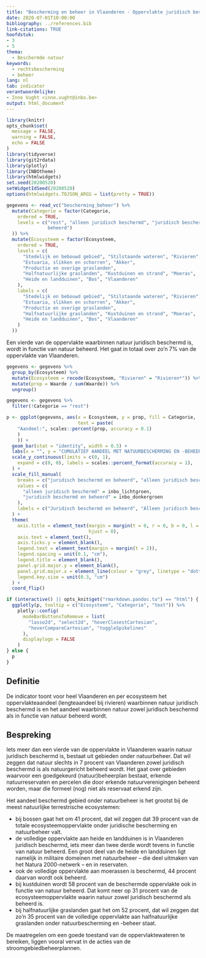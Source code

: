 ```yaml
---
title: "Bescherming en beheer in Vlaanderen - Oppervlakte juridisch beschermd en natuurgericht beheerd"
date: 2020-07-01T10:00:00
bibliography: ../references.bib
link-citations: TRUE
hoofdstuk:
- 3
- 5
thema:
  - Beschermde natuur
keywords:
  - rechtsbescherming
  - beheer
lang: nl
tab: indicator
verantwoordelijke:
- Inne Vught <inne.vught@inbo.be>
output: html_document
---
```


```r
library(knitr)
opts_chunk$set(
  message = FALSE,
  warning = FALSE,
  echo = FALSE
)
library(tidyverse)
library(git2rdata)
library(plotly)
library(INBOtheme)
library(htmlwidgets)
set.seed(20200520)
setWidgetIdSeed(20200520)
options(htmlwidgets.TOJSON_ARGS = list(pretty = TRUE))
```

```r
gegevens <- read_vc("bescherming_beheer") %>%
  mutate(Categorie = factor(Categorie,
    ordered = TRUE,
    levels = c("rest", "alleen juridisch beschermd", "juridisch beschermd en
               beheerd")
  )) %>%
  mutate(Ecosysteem = factor(Ecosysteem,
    ordered = TRUE,
    levels = c(
      "Stedelijk en bebouwd gebied", "Stilstaande wateren", "Rivieren",
      "Estuaria, slikken en schorren", "Akker",
      "Productie en overige graslanden",
      "Halfnatuurlijke graslanden", "Kustduinen en strand", "Moeras",
      "Heide en landduinen", "Bos", "Vlaanderen"
    ),
    labels = c(
      "Stedelijk en bebouwd gebied", "Stilstaande wateren", "Rivieren",
      "Estuaria, slikken en schorren", "Akker",
      "Productie en overige graslanden",
      "Halfnatuurlijke graslanden", "Kustduinen en strand", "Moeras",
      "Heide en landduinen", "Bos", "Vlaanderen"
    )
  ))
```

Een vierde van de oppervlakte waarbinnen natuur juridisch beschermd is, wordt in functie van natuur beheerd.
Het gaat in totaal over zo’n 7% van de oppervlakte van Vlaanderen.

```r
gegevens <- gegevens %>%
  group_by(Ecosysteem) %>%
  mutate(Ecosysteem = recode(Ecosysteem, "Rivieren" = "Rivieren*")) %>%
  mutate(prop = Waarde / sum(Waarde)) %>%
  ungroup()

gegevens <- gegevens %>%
  filter(!Categorie == "rest")

p <- ggplot(gegevens, aes(x = Ecosysteem, y = prop, fill = Categorie,
                          text = paste(
    "Aandeel:", scales::percent(prop, accuracy = 0.1)
    )
    )) +
  geom_bar(stat = "identity", width = 0.5) +
  labs(x = "", y = "CUMULATIEF AANDEEL MET NATUURBESCHERMING EN -BEHEER (%)") +
  scale_y_continuous(limits = c(0, 1),
    expand = c(0, 0), labels = scales::percent_format(accuracy = 1),
  ) +
  scale_fill_manual(
    breaks = c("juridisch beschermd en beheerd", "alleen juridisch beschermd"),
    values = c(
      "alleen juridisch beschermd" = inbo_lichtgroen,
      "juridisch beschermd en beheerd" = inbo_donkergroen
    ),
    labels = c("Juridisch beschermd en beheerd", "Alleen juridisch beschermd")
  ) +
  theme(
    axis.title = element_text(margin = margin(t = 0, r = 0, b = 0, l = 0),
                              hjust = 0),
    axis.text = element_text(),
    axis.ticks.y = element_blank(),
    legend.text = element_text(margin = margin(t = 2)),
    legend.spacing = unit(0.1, "cm"),
    legend.title = element_blank(),
    panel.grid.major.y = element_blank(),
    panel.grid.major.x = element_line(colour = "grey", linetype = "dotted"),
    legend.key.size = unit(0.3, "cm")
  ) +
  coord_flip()

if (interactive() || opts_knit$get("rmarkdown.pandoc.to") == "html") {
  ggplotly(p, tooltip = c("Ecosysteem", "Categorie", "text")) %>%
    plotly::config(
      modeBarButtonsToRemove = list(
        "lasso2d", "select2d", "hoverClosestCartesian",
        "hoverCompareCartesian", "toggleSpikelines"
      ),
      displaylogo = FALSE
    )
} else {
  p
}
```

## Definitie

De indicator toont voor heel Vlaanderen en per ecosysteem het oppervlakteaandeel (lengteaandeel bij rivieren) waarbinnen natuur juridisch beschermd is en het aandeel waarbinnen natuur zowel juridisch beschermd als in functie van natuur beheerd wordt.

## Bespreking

Iets meer dan een vierde van de oppervlakte in Vlaanderen waarin natuur juridisch beschermd is, bestaat uit gebieden onder natuurbeheer.
Dat wil zeggen dat natuur slechts in 7 procent van Vlaanderen zowel juridisch beschermd is als natuurgericht beheerd wordt.
Het gaat over gebieden waarvoor een goedgekeurd (natuur)beheerplan bestaat, erkende natuurreservaten en percelen die door erkende natuurverenigingen beheerd worden, maar die formeel (nog) niet als reservaat erkend zijn. 

Het aandeel beschermd gebied onder natuurbeheer is het grootst bij de meest natuurlijke terrestrische ecosystemen:

+ bij bossen gaat het om 41 procent, dat wil zeggen dat 39 procent van de totale ecosysteemoppervlakte onder juridische bescherming en natuurbeheer valt.
+ de volledige oppervlakte aan heide en landduinen is in Vlaanderen juridisch beschermd, iets meer dan twee derde wordt tevens in functie van natuur beheerd.
Een groot deel van de heide en landduinen ligt namelijk in militaire domeinen met natuurbeheer – die deel uitmaken van het Natura 2000-netwerk – en in reservaten.
+ ook de volledige oppervlakte aan moerassen is beschermd, 44 procent daarvan wordt ook beheerd.
+ bij kustduinen wordt 58 procent van de beschermde oppervlakte ook in functie van natuur beheerd.
Dat komt neer op 31 procent van de ecosysteemoppervlakte waarin natuur zowel juridisch beschermd als beheerd is.
+ bij halfnatuurlijke graslanden gaat het om 52 procent, dat wil zeggen dat zo’n 35 procent van de volledige oppervlakte aan halfnatuurlijke graslanden onder natuurbescherming en -beheer staat.

De maatregelen om een goede toestand van de oppervlaktewateren te bereiken, liggen vooral vervat in de acties van de stroomgebiedbeheerplannen.
